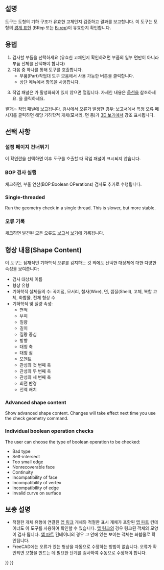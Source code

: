 <languages/>

{{Docnav
|[[Part_XOR/ko|XOR]]
|[[Part_Defeaturing|Defeaturing]]
|[[Part_Workbench/ko|부품 작업대]]
|IconL=Part_XOR.svg
|IconR=Part_Defeaturing.svg
|IconC=Workbench_Part.svg
}}

{{GuiCommand
|Name= 도형 검사‏‎
|MenuLocation=부품 → 도형 검사
|Workbenches=[[Part_Workbench/ko|부품 작업대]]
}}

<span id="Description"></span>
==설명==

<div class="mw-translate-fuzzy">
{{Button|[[Image:Part_CheckGeometry.svg|16px]] [[Part_CheckGeometry/ko|도형 검사]]}} 도구는 도형의 기하 구조가 유효한 고체인지 검증하고 결과를 보고합니다. 이 도구는 모형의 [https://en.wikipedia.org/wiki/Boundary_representation 경계 표현] (BRep 또는 [[Glossary#B|B-rep]])이 유효한지 확인합니다.
</div>

<span id="Usage"></span>
==용법==

<div class="mw-translate-fuzzy">
# 검사할 부품을 선택하세요 (유효한 고체인지 확인하려면 부품의 일부 면만이 아니라 부품 전체를 선택해야 합니다)
# 다음 중 하나를 통해 도구를 호출합니다.
#* 부품(Part)작업대 도구 모음에서 사용 가능한 {{Button|[[Image:Part_CheckGeometry.svg|16px]] [[Part_CheckGeometry/ko|도형 검사]]}} 버튼을 클릭합니다.
#* 상단 메뉴에서 {{MenuCommand|부품 → [[Image:Part_CheckGeometry.svg|16px]] 도형 검사}} 항목을 사용합니다.
# {{MenuCommand|설정}} 작업 패널은 {{MenuCommand|설정 페이지 건너뛰기}}가 활성화되어 있지 않으면 열립니다. 자세한 내용은 [[#Options|옵션]]을 참조하세요. {{Button|검사 실행}}을 클릭하세요.
</div>

결과는 [[Task_panel/ko|작업 패널]]에 보고됩니다. 검사에서 오류가 발생한 경우: 보고서에서 특정 오류 메시지를 클릭하면 해당 기하학적 개체(모서리, 면 등)가 [[3D_view/ko|3D 보기]]에서 강조 표시됩니다.

<span id="Options"></span>
==선택 사항==

<span id="Skip_settings_page"></span>
===설정 페이지 건너뛰기===

이 확인란을 선택하면 이후 도구를 호출할 때 {{MenuCommand|설정}} 작업 패널이 표시되지 않습니다.

<span id="Run_boolean_operation_check"></span>
<div class="mw-translate-fuzzy">
===BOP 검사 실행===
</div>

체크하면, 부울 연산(BOP:Boolean OPerations) 검사도 추가로 수행됩니다.

<div lang="en" dir="ltr" class="mw-content-ltr">
===Single-threaded===
</div>

<div lang="en" dir="ltr" class="mw-content-ltr">
Run the geometry check in a single thread. This is slower, but more stable.
</div>

<span id="Log_errors"></span>
===오류 기록===

체크하면 발견된 모든 오류도 [[Report_view/ko|보고서 보기]]에 기록됩니다.

<span id="Expand_shape_Content"></span>
<div class="mw-translate-fuzzy">
==형상 내용(Shape Content)==
</div>

이 도구는 잠재적인 기하학적 오류를 감지하는 것 외에도 선택한 대상체에 대한 다양한 속성을 보여줍니다:
* 검사 대상체 이름
* 형상 유형
* 기하학적 실체들의 수: 꼭지점, 모서리, 철사(Wire), 면, 껍질(Shell), 고체, 복합 고체, 화합물, 전체 형상 수
* 기하학적 및 질량 속성:
** 면적
** 부피
** 질량
** 길이
** 질량 중심
** 방향
** 대칭 축
** 대칭 점
** 모멘트
** 관성의 첫 번째 축
** 관성의 두 번째 축
** 관성의 세 번째 축
** 회전 반경
** 전역 배치

<div lang="en" dir="ltr" class="mw-content-ltr">
===Advanced shape content===
</div>

<div lang="en" dir="ltr" class="mw-content-ltr">
Show advanced shape content. Changes will take effect next time you use the check geometry command.
</div>

<div lang="en" dir="ltr" class="mw-content-ltr">
===Individual boolean operation checks===
</div>

<div lang="en" dir="ltr" class="mw-content-ltr">
The user can choose the type of boolean operation to be checked:
* Bad type
* Self-intersect
* Too small edge
* Nonrecoverable face
* Continuity
* Incompatibility of face
* Incompatibility of vertex
* Incompatibility of edge
* Invalid curve on surface
</div>

<span id="Notes"></span>
== 보충 설명 ==

* 적절한 개체 유형에 연결된 [[App_Link/ko|앱 링크]] 개체와 적절한 표시 개체가 포함된 [[App_Part/ko|앱 파트]] 컨테이너도 이 도구를 사용하여 확인할 수 있습니다. [[App_Link/ko|앱 링크]]의 경우 링크된 객체의 모양이 검사 됩니다. [[App_Part/ko|앱 파트]] 컨테이너의 경우 그 안에 있는 보이는 객체는 화합물로 확인됩니다. {{Version|0.20}}
* FreeCAD에는 오류가 있는 형상을 자동으로 수정하는 방법이 없습니다. 오류가 확인되면 모형을 만드는 데 필요한 단계를 검사하여 수동으로 수정해야 합니다.


{{Docnav
|[[Part_XOR/ko|XOR]]
|[[Part_Defeaturing|Defeaturing]]
|[[Part_Workbench/ko|부품 작업대]]
|IconL=Part_XOR.svg
|IconR=Part_Defeaturing.svg
|IconC=Workbench_Part.svg
}}

{{Part_Tools_navi{{#translation:}}}}
{{Userdocnavi{{#translation:}}}}